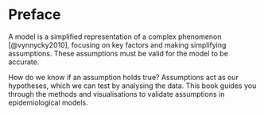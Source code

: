# Preface {.unnumbered}

A model is a simplified representation of a complex phenomenon [@vynnycky2010], focusing on key factors and making simplifying assumptions. These assumptions must be valid for the model to be accurate.

How do we know if an assumption holds true? Assumptions act as our hypotheses, which we can test by analysing the data. This book guides you through the methods and visualisations to validate assumptions in epidemiological models.
